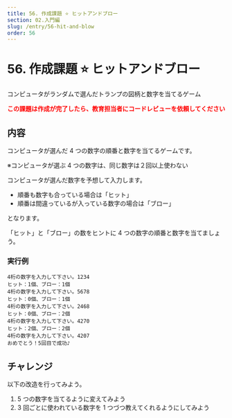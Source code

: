 ```yaml
---
title: 56. 作成課題 ⭐ ヒットアンドブロー
section: 02.入門編
slug: /entry/56-hit-and-blow
order: 56
---
```


# 56. 作成課題 ⭐ ヒットアンドブロー

<p class="game-content">
  コンピュータがランダムで選んだトランプの図柄と数字を当てるゲーム
</p>

<strong style="color: #ff0000;">
  この課題は作成が完了したら、教育担当者にコードレビューを依頼してください
</strong>

## 内容

コンピュータが選んだ 4 つの数字の順番と数字を当てるゲームです。

※コンピュータが選ぶ 4 つの数字は、同じ数字は２回以上使わない

コンピュータが選んだ数字を予想して入力します。

- 順番も数字も合っている場合は「ヒット」
- 順番は間違っているが入っている数字の場合は「ブロー」

となります。

「ヒット」と「ブロー」の数をヒントに 4 つの数字の順番と数字を当てましょう。

### 実行例

```
4桁の数字を入力して下さい。1234
ヒット：1個、ブロー：1個
4桁の数字を入力して下さい。5678
ヒット：0個、ブロー：1個
4桁の数字を入力して下さい。2468
ヒット：0個、ブロー：2個
4桁の数字を入力して下さい。4270
ヒット：2個、ブロー：2個
4桁の数字を入力して下さい。4207
おめでとう！5回目で成功♪
```

## チャレンジ

以下の改造を行ってみよう。

1. 5 つの数字を当てるように変えてみよう
2. 3 回ごとに使われている数字を 1 つづつ教えてくれるようにしてみよう
